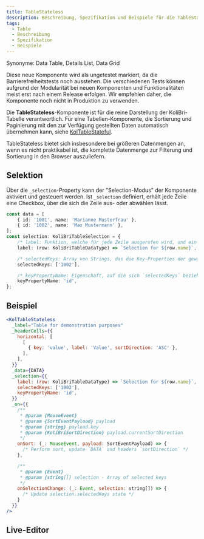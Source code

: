 ```yaml
---
title: TableStateless
description: Beschreibung, Spezifikation und Beispiele für die TableStateless-Komponente.
tags:
  - Table
  - Beschreibung
  - Spezifikation
  - Beispiele
---
```



Synonyme: Data Table, Details List, Data Grid

<kol-alert _type="warning" _variant="card">
	<kol-badge _color="#476af5" _label="Preview"></kol-badge> Diese neue Komponente wird als ungetestet markiert, da die Barrierefreiheitstests noch ausstehen. Die verschiedenen Tests können aufgrund der Modularität bei neuen Komponenten und Funktionalitäten meist erst nach einem Release erfolgen. Wir empfehlen daher, die Komponente noch nicht in Produktion zu verwenden.
</kol-alert>

Die **TableStateless**-Komponente ist für die reine Darstellung der KoliBri-Tabelle verantwortlich. Für eine Tabellen-Komponente, die Sortierung und Paginierung mit den zur Verfügung gestellten Daten automatisch übernehmen kann, siehe [KolTableStateful](./table-stateful).

TableStateless bietet sich insbesondere bei größeren Datenmengen an, wenn es nicht praktikabel ist, die komplette Datenmenge zur Filterung und Sortierung in den Browser auszuliefern.

## Selektion

Über die `_selection`-Property kann der "Selection-Modus" der Komponente aktiviert und gesteuert werden. Ist `_selection` definiert, erhält jede Zeile eine Checkbox, über die sich die Zeile aus- oder abwählen lässt.

```ts
const data = [
	{ id: '1001', name: 'Marianne Musterfrau' },
	{ id: '1002', name: 'Max Mustermann' },
];
const selection: KoliBriTableSelection = {
	/* label: Funktion, welche für jede Zeile ausgerufen wird, und ein Label für die Checkbox zurückgibt. */
	label: (row: KoliBriTableDataType) => `Selection for ${row.name}`,

	/* selectedKeys: Array von Strings, das die Key-Properties der gewählten Zeilen beinhaltet */
	selectedKeys: ['1002'],

	/* keyPropertyName: Eigenschaft, auf die sich `selectedKeys` bezieht. Default-Wert: `id` */
	keyPropertyName: 'id',
};
```

## Beispiel

```jsx
<KolTableStateless
  _label="Table for demonstration purposes"
  _headerCells={{
    horizontal: [
      [
        { key: 'value', label: 'Value', sortDirection: 'ASC' },
      ],
    ],
  }}
  _data={DATA}
  _selection={{
    label: (row: KoliBriTableDataType) => `Selection for ${row.name}`,
    selectedKeys: ['1002'],
    keyPropertyName: 'id',
  }}
  _on={{
    /**
     * @param {MouseEvent} _
     * @param {SortEventPayload} payload
     * @param {string} payload.key
     * @param {KoliBriSortDirection} payload.currentSortDirection
     */
    onSort: (_: MouseEvent, payload: SortEventPayload) => {
      /* Perform sort, update `DATA` and headers `sortDirection` */
    },

    /**
     * @param {Event} _
     * @param {string[]} selection - Array of selected keys
     */
    onSelectionChange: (_: Event, selection: string[]) => {
      /* Update selection.selectedKeys state */
    }
  }}
/>
```

<Readme />

<ExampleLink component="table-stateless" />

## Live-Editor

<LiveEditorCompact component="table-stateless" />
